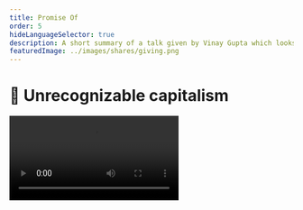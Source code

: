 ```yaml
---
title: Promise Of
order: 5
hideLanguageSelector: true
description: A short summary of a talk given by Vinay Gupta which looks at the history of computer science and how it intersects with capitalism, particular in the context of blockchain technologies which can ensure that data and network coexist completely.
featuredImage: ../images/shares/giving.png
---
```


# 📜 Unrecognizable capitalism

<Video src="https://player.vimeo.com/video/161183966?color=ffffff&byline=0" />

## How does this fit into Kernel?

This video of Vinay Gupta will give you a grand overview of the history of computing from 
the 1960's onward, and how it applies to the economic and societal systems we have built, and 
can imagine building in and for a more sustainable future. In particular, it has been selected 
to deepen your approach to:

<Process>

Asking better questions

Understanding money and speech - their history and possible futures

Value and its various philosophies

The importance of incentives, especially in terms of the history of computer science

</Process>

It starts with time...

### 1950's & 1960's

The modern computer was created toward the end of WWII, developed as a weapon to crack Enigma. 
The link between cryptography and computation goes all the way back to the beginning. In fact, 
analogue computers were used even before that to calculate naval gunnery trajectories. 

While Vinay omits it, please remember that [the very first computers were women](https://mjosefweber.medium.com/the-first-computers-were-human-and-mostly-women-b0d9bbff5a98), 
and that those same women went on the become the very first programmers.

Demilitarized computers for business slowly came onto the market after this. They were the size 
of rooms and there was "a world market for perhaps 5 computers a year." Data was stored on punch 
cards and then 1-inch magnetic tapes. It took a room full of programmers to get a simple program 
to run.

<Flash>

<Card>

Q: Think back to <Link to="/learn/module-1/meaning">meaning</Link>. Cryptography is so powerful, it is regulated by most governments as what kind of object?

A: Munitions.

</Card>

</Flash>


### 1970's

This era saw the creation of SQL (Search and Query Language), which Vinay describes as

> "The extremely forceful application of mathematics to bring order to the chaos of tape machines 
[...] The SQL abstraction assumes a multidimensional cube with one tape machine per axis [...] 
An abstract algebra then allows you to specify a space within your n-dimensional cube and pull 
data out from it into something that looks like a spreadsheet. That conceptual jump was so 
revolutionary that it took people 5 years to accept that it actually worked."

### 1970 - 1990

> "The Golden Age of SQL. We took every single thing we could fit into a DB in business, or the 
wider world, and we shoved it in." 

Most importantly, the fragility of those early machines set the mindset and psychology around the 
database and so organizations became siloed in their own versions of reality which cannot easily 
speak to one another.

1984 saw the microcomputer revolution. These were robust, reasonably cheap appliances that could 
be easily maintained and repaired. One per desk was suddenly possible. In just 15 years, we went 
from complicated machinery, tapes, and room-size computers with teams of technicians to something 
on your desk. 

> "It was just as weird as what is happening now, but it was happening 'over there' because we 
hadn't yet invented the internet to bring you the news that something weird had happened with computers."

<Flash>

<Card>

Q: Because databases cannot be easily networked, organisations which depend on them become locked into their own _\_\_\_\_\_\_\_ of \_\_\_\_\_\_\_.

A: versions, reality.

</Card>

</Flash>

### 1990's 

> "Networking that is practical for real stuff. In 1991, the notion that you could build the 
thing to read the document into the thing that got you the document was quite radical. This 
points to an important **paradigm**. In the 1970's and 80's, computing is centred around **data**. 
It's structured, rigid, formulated, tabulated etc. The web builds on a document-centric model. 
The connection between data and documents is extremely weak."

Around 1995-6, people began to realise that one day, you would be able to make money on the 
internet. However, there's no security. Doh. It's only around 1999 that we have widely deployed 
encryption standard and hence a computer capable of taking a payment from 'the internet.'

### The 2010's: Satoshi's Vision

> "More or less everything you can do on a webpage has been done to at least a first approximation. 
It is also a year after Bitcoin got started, on a mailing list run by a weird sub-culture: Cypherpunks. 
That is, people who can't tell the difference between science fiction and reality; low EQ; 
high prevalence of autism."

> "We couldn't ask what Satoshi's intention was, because Satoshi was a ghost [...] We were provided 
with an artifact which, for all intents and purposes, might have been created by a time-traveler 
and dropped. **It's that big a jump**."

Bitcoin is like the central bank of the internet. How did we go from "Hey, we can take your 
credit card info on the internet!" to "Central Bank" in such a short space of time? This is 
where capitalism and the history of computer science merge.

> "Back in early history, the databases were singular, existing in an atomic state with one DB 
per enterprise. The network existed in some relational sense between enterprises, but because 
DB's were so fragile they never spoke directly to the network because then they broke. Even if 
you did connect DBs somewhat directly, the DB encodes the worldview of the organization and 
different organizations have different worldviews, so the DBs can't speak to each other clearly."

**There were no large-scale computer-to-computer connections that allowed us to create a shared 
world view between lots of different organizations**. This is the promise of blockchains.

A "distributed database" is really something which is both like a database and like a network. 
**Everywhere there is data, there is network; and everywhere there is network, there is data**. 
So, we can build a single, shared story of reality, spread across all the machines simultaneously. 
And when it changes in one place, it changes everywhere.

> "This is such a powerful abstraction, such a powerful technology; that the first thing they 
implemented was the central bank of the internet. Can you imagine what Acts II and III are going 
to look like? **This is unimaginable strangeness**."

> "The smart contract is the third big, integrative step. First we merged the network and the 
database in a blockchain. Then, we take computer software and put it into the shared database. 
That means everyone that is connected has a copy of exactly the same program: same data, same 
code, same result."

<Flash>

<Card>

Q: If we can distribute our databases - that is, have something which behaves both like a database and a network - we can ensure that everywhere there is data, there is network and ... ?

A: everywhere there is network, there is data.

</Card>

</Flash>

## 2020 And Beyond

The next step is a "scaled blockchain", which really means a

> "global computing surface onto which stuff like the Internet of Things can be loaded. It takes 
all the little bits of our computing power and **turns them into a global knowledge resource** 
that manages the basic infrastructure of our society."

Most importantly for all of this unimaginable strangeness now becoming reality: distributed DBs 
don't create new political loci of control. No-one owns <Link to="https://www.goodreads.com/book/show/26263179-the-stack" >the stack</Link> on which society runs.

From here (21:00 onward in the video) there is lots of political and cultural stuff not relevant 
to this specific brief, though it is still worth acquainting yourself with some of the sci-fi 
titles Vinay mentions as they do play a role in the underlying culture at which this talk is pointing.
